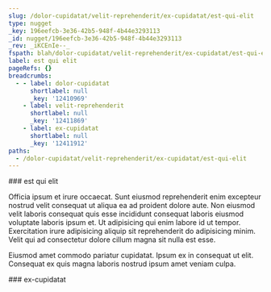 ```yaml
---
slug: /dolor-cupidatat/velit-reprehenderit/ex-cupidatat/est-qui-elit
type: nugget
_key: 196eefcb-3e36-42b5-948f-4b44e3293113
_id: nugget/196eefcb-3e36-42b5-948f-4b44e3293113
_rev: _iKCEnIe--_
fspath: blah/dolor-cupidatat/velit-reprehenderit/ex-cupidatat/est-qui-elit.md
label: est qui elit
pageRefs: {}
breadcrumbs:
  - - label: dolor-cupidatat
      shortlabel: null
      _key: '12410969'
    - label: velit-reprehenderit
      shortlabel: null
      _key: '12411869'
    - label: ex-cupidatat
      shortlabel: null
      _key: '12411912'
paths:
  - /dolor-cupidatat/velit-reprehenderit/ex-cupidatat/est-qui-elit
---
```


<NuggetArea>
<Nugget slug="/dolor-cupidatat/velit-reprehenderit/ex-cupidatat/est-qui-elit" type="nugget" _key="196eefcb-3e36-42b5-948f-4b44e3293113" _id="nugget/196eefcb-3e36-42b5-948f-4b44e3293113" _rev="_iKCEnIe--_" fspath="blah/dolor-cupidatat/velit-reprehenderit/ex-cupidatat/est-qui-elit.md" label="est qui elit" paths="/dolor-cupidatat/velit-reprehenderit/ex-cupidatat/est-qui-elit">
<NuggetBody>
### est qui elit

Officia ipsum et irure occaecat. Sunt eiusmod reprehenderit enim excepteur nostrud velit consequat ut aliqua ea ad proident dolore aute. Non eiusmod velit laboris consequat quis esse incididunt consequat laboris eiusmod voluptate laboris ipsum et. Ut adipisicing qui enim labore id ut tempor. Exercitation irure adipisicing aliquip sit reprehenderit do adipisicing minim. Velit qui ad consectetur dolore cillum magna sit nulla est esse.

Eiusmod amet commodo pariatur cupidatat. Ipsum ex in consequat ut elit. Consequat ex quis magna laboris nostrud ipsum amet veniam culpa.

</NuggetBody>
<Breadcrumbs>
<Crumbs>
<Crumb _key="12410969" label="dolor-cupidatat" /><Crumb _key="12411869" label="velit-reprehenderit" /><Crumb _key="12411912" label="ex-cupidatat" />
</Crumbs>
</Breadcrumbs>
</Nugget>

<NuggetsInbound>
</NuggetsInbound>
<NuggetsOutbound>
</NuggetsOutbound>
</NuggetArea>
<PassagesInbound>
<Passage direction="inbound" type="passage" _key="12411912" _id="passage/12411912" _rev="_iKCEnIa--A" label="ex-cupidatat" passage="ex-cupidatat" fspath="blah/dolor-cupidatat/velit-reprehenderit/ex-cupidatat" paths="/dolor-cupidatat/velit-reprehenderit/ex-cupidatat" slug="/dolor-cupidatat/velit-reprehenderit/ex-cupidatat">
<NuggetBody>
### ex-cupidatat

</NuggetBody>
<Breadcrumbs>
<Crumbs>
<Crumb _key="12410969" label="dolor-cupidatat" /><Crumb _key="12411869" label="velit-reprehenderit" />
</Crumbs>
</Breadcrumbs>
</Passage>

</PassagesInbound>
<PassagesOutbound>
</PassagesOutbound>